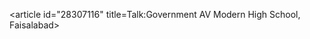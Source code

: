 <article id="28307116" title=Talk:Government AV Modern High School, Faisalabad>
	<talkpage id="28307116" title="Talk:Government AV Modern High School, Faisalabad">
{{WikiProject Pakistan|class=stub|importance=}}
{{WPSchools|class=Stub|importance=Low|needs-infobox=yes}}
	</talkpage>
</article>